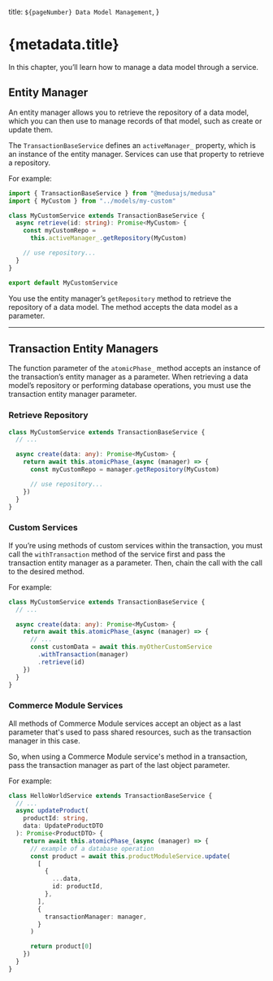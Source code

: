   title: `${pageNumber} Data Model Management`,
}

# {metadata.title}

In this chapter, you’ll learn how to manage a data model through a service.

## Entity Manager

An entity manager allows you to retrieve the repository of a data model, which you can then use to manage records of that model, such as create or update them.

The `TransactionBaseService` defines an `activeManager_` property, which is an instance of the entity manager. Services can use that property to retrieve a repository.

For example:

```ts title="src/services/my-custom.ts" highlights={[["7"]]}
import { TransactionBaseService } from "@medusajs/medusa"
import { MyCustom } from "../models/my-custom"

class MyCustomService extends TransactionBaseService {
  async retrieve(id: string): Promise<MyCustom> {
    const myCustomRepo =
      this.activeManager_.getRepository(MyCustom)

    // use repository...
  }
}

export default MyCustomService
```

You use the entity manager’s `getRepository` method to retrieve the repository of a data model. The method accepts the data model as a parameter.

---

## Transaction Entity Managers

The function parameter of the `atomicPhase_` method accepts an instance of the transaction’s entity manager as a parameter. When retrieving a data model’s repository or performing database operations, you must use the transaction entity manager parameter.

### Retrieve Repository

```ts title="src/services/my-custom.ts" highlights={[["5"], ["6"]]}
class MyCustomService extends TransactionBaseService {
  // ...

  async create(data: any): Promise<MyCustom> {
    return await this.atomicPhase_(async (manager) => {
      const myCustomRepo = manager.getRepository(MyCustom)

      // use repository...
    })
  }
}
```

### Custom Services

If you’re using methods of custom services within the transaction, you must call the `withTransaction` method of the service first and pass the transaction entity manager as a parameter. Then, chain the call with the call to the desired method.

For example:

```ts title="src/services/my-custom.ts" highlights={[["8"], ["9"]]}
class MyCustomService extends TransactionBaseService {
  // ...

  async create(data: any): Promise<MyCustom> {
    return await this.atomicPhase_(async (manager) => {
      // ...
      const customData = await this.myOtherCustomService
        .withTransaction(manager)
        .retrieve(id)
    })
  }
}
```

### Commerce Module Services

All methods of Commerce Module services accept an object as a last parameter that's used to pass shared resources, such as the transaction manager in this case.

So, when using a Commerce Module service's method in a transaction, pass the transaction manager as part of the last object parameter.

For example:

```ts title="src/services/hello-world.ts" highlights={[["17"]]}
class HelloWorldService extends TransactionBaseService {
  // ...
  async updateProduct(
    productId: string,
    data: UpdateProductDTO
  ): Promise<ProductDTO> {
    return await this.atomicPhase_(async (manager) => {
      // example of a database operation
      const product = await this.productModuleService.update(
        [
          {
            ...data,
            id: productId,
          },
        ],
        {
          transactionManager: manager,
        }
      )

      return product[0]
    })
  }
}
```
